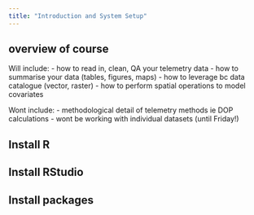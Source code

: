 ```yaml
---
title: "Introduction and System Setup"
---
```



## overview of course 

Will include: 
- how to read in, clean, QA your telemetry data
- how to summarise your data (tables, figures, maps)
- how to leverage bc data catalogue (vector, raster)
- how to perform spatial operations to model covariates



Wont include: 
- methodological detail of telemetry methods ie DOP calculations
- wont be working with individual datasets (until Friday!)



## Install R

## Install RStudio

## Install packages
